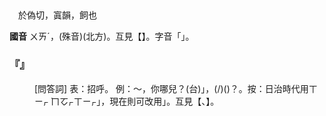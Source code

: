
=={{ruby|喂|ㄨㄞˊ}}==

　於偽切，寘韻{{ruby|＝|ㄨㄟˋ}}，飼也

'''國音''' <rt>ㄨㄞˊ</rt>，(殊音)(北方)。互見【{{ruby|喂|ㄨㄞ}}】。字音「{{ruby|喂|ㄨㄟˋ}}」。

    

==='''『{{ruby|喂|ㄨㄞˊ}}』'''===
: [問答詞] 表：招呼。 例：～，你哪兒？(台){{ruby|「|ㆥㆷ ͘}}{{ruby|·|ㆤ}}」，{{ruby|汝|ㄌㄧˋ}}{{ruby|→|ㄌㄧ}}(/{{ruby|咱|ㄌㄢˋ}}){{ruby|底|ㄉㄜˋ}}{{ruby|位|ㄨㄧ˫}}{{ruby|<mark>&#xffbfd;</mark>|ㄏㆧㆷ}}({{ruby|咧|·ㄌㆤ˪}})？。按：日治時代用{{ruby|「|ㄇㆦㆷ ͘}}<rt>ㄒㄧㆷ ͘</rt><rt>ㄇㆦㆷ</rt><rt>ㄒㄧㆷ</rt>」，現在則可改用{{ruby|「|ㄨㄟˊ}}」。互見【{{ruby|喂|ㄨㄞ}}、{{ruby|喂|ㄨㄞˇ}}】。
    
